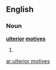 ==English==

===Noun===
'''[[ulterior]] [[motive]]s'''

# {{plural of|[[ulterior motive]]}}

[[ar:ulterior motives]]